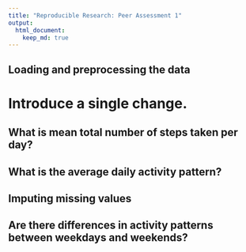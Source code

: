 ```yaml
---
title: "Reproducible Research: Peer Assessment 1"
output: 
  html_document:
    keep_md: true
---
```



## Loading and preprocessing the data
# Introduce a single change.



## What is mean total number of steps taken per day?



## What is the average daily activity pattern?



## Imputing missing values



## Are there differences in activity patterns between weekdays and weekends?
